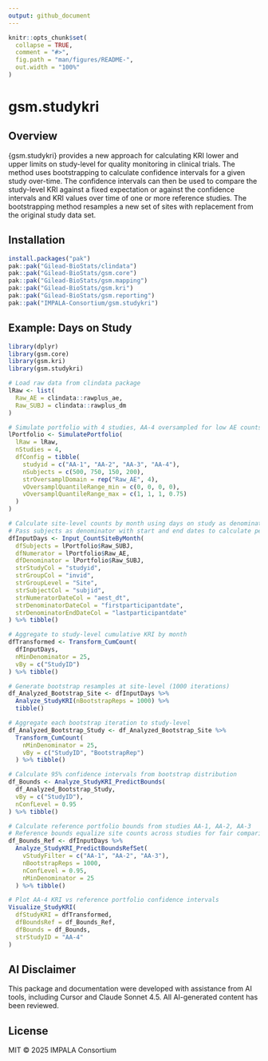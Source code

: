 ```yaml
---
output: github_document
---
```


```r
knitr::opts_chunk$set(
  collapse = TRUE,
  comment = "#>",
  fig.path = "man/figures/README-",
  out.width = "100%"
)
```

# gsm.studykri

<!-- badges: start -->
<!-- badges: end -->

## Overview

{gsm.studykri} provides a new approach for calculating KRI lower and upper limits on study-level for quality monitoring in clinical trials. The method uses bootstrapping to calculate confidence intervals for a given study over-time. The confidence intervals can then be used to compare the study-level KRI against a fixed expectation or against the confidence intervals and KRI values over time of one or more reference studies. The bootstrapping method resamples a new set of sites with replacement from the original study data set.

## Installation

```r
install.packages("pak")
pak::pak("Gilead-BioStats/clindata")
pak::pak("Gilead-BioStats/gsm.core")
pak::pak("Gilead-BioStats/gsm.mapping")
pak::pak("Gilead-BioStats/gsm.kri")
pak::pak("Gilead-BioStats/gsm.reporting")
pak::pak("IMPALA-Consortium/gsm.studykri")
```

## Example: Days on Study

```r
library(dplyr)
library(gsm.core)
library(gsm.kri)
library(gsm.studykri)

# Load raw data from clindata package
lRaw <- list(
  Raw_AE = clindata::rawplus_ae,
  Raw_SUBJ = clindata::rawplus_dm
)

# Simulate portfolio with 4 studies, AA-4 oversampled for low AE counts
lPortfolio <- SimulatePortfolio(
  lRaw = lRaw,
  nStudies = 4,
  dfConfig = tibble(
    studyid = c("AA-1", "AA-2", "AA-3", "AA-4"),
    nSubjects = c(500, 750, 150, 200),
    strOversamplDomain = rep("Raw_AE", 4),
    vOversamplQuantileRange_min = c(0, 0, 0, 0),
    vOversamplQuantileRange_max = c(1, 1, 1, 0.75)
  )
)

# Calculate site-level counts by month using days on study as denominator
# Pass subjects as denominator with start and end dates to calculate person-days
dfInputDays <- Input_CountSiteByMonth(
  dfSubjects = lPortfolio$Raw_SUBJ,
  dfNumerator = lPortfolio$Raw_AE,
  dfDenominator = lPortfolio$Raw_SUBJ,
  strStudyCol = "studyid",
  strGroupCol = "invid",
  strGroupLevel = "Site",
  strSubjectCol = "subjid",
  strNumeratorDateCol = "aest_dt",
  strDenominatorDateCol = "firstparticipantdate",
  strDenominatorEndDateCol = "lastparticipantdate"
) %>% tibble()

# Aggregate to study-level cumulative KRI by month
dfTransformed <- Transform_CumCount(
  dfInputDays,
  nMinDenominator = 25,
  vBy = c("StudyID")
) %>% tibble()

# Generate bootstrap resamples at site-level (1000 iterations)
df_Analyzed_Bootstrap_Site <- dfInputDays %>%
  Analyze_StudyKRI(nBootstrapReps = 1000) %>%
  tibble()

# Aggregate each bootstrap iteration to study-level
df_Analyzed_Bootstrap_Study <- df_Analyzed_Bootstrap_Site %>%
  Transform_CumCount(
    nMinDenominator = 25,
    vBy = c("StudyID", "BootstrapRep")
  ) %>% tibble()

# Calculate 95% confidence intervals from bootstrap distribution
df_Bounds <- Analyze_StudyKRI_PredictBounds(
  df_Analyzed_Bootstrap_Study,
  vBy = c("StudyID"),
  nConfLevel = 0.95
) %>% tibble()

# Calculate reference portfolio bounds from studies AA-1, AA-2, AA-3
# Reference bounds equalize site counts across studies for fair comparison
df_Bounds_Ref <- dfInputDays %>%
  Analyze_StudyKRI_PredictBoundsRefSet(
    vStudyFilter = c("AA-1", "AA-2", "AA-3"),
    nBootstrapReps = 1000,
    nConfLevel = 0.95,
    nMinDenominator = 25
  ) %>% tibble()

# Plot AA-4 KRI vs reference portfolio confidence intervals
Visualize_StudyKRI(
  dfStudyKRI = dfTransformed,
  dfBoundsRef = df_Bounds_Ref,
  dfBounds = df_Bounds,
  strStudyID = "AA-4"
)
```

## AI Disclaimer

This package and documentation were developed with assistance from AI tools, including Cursor and Claude Sonnet 4.5. All AI-generated content has been reviewed.

## License

MIT © 2025 IMPALA Consortium

